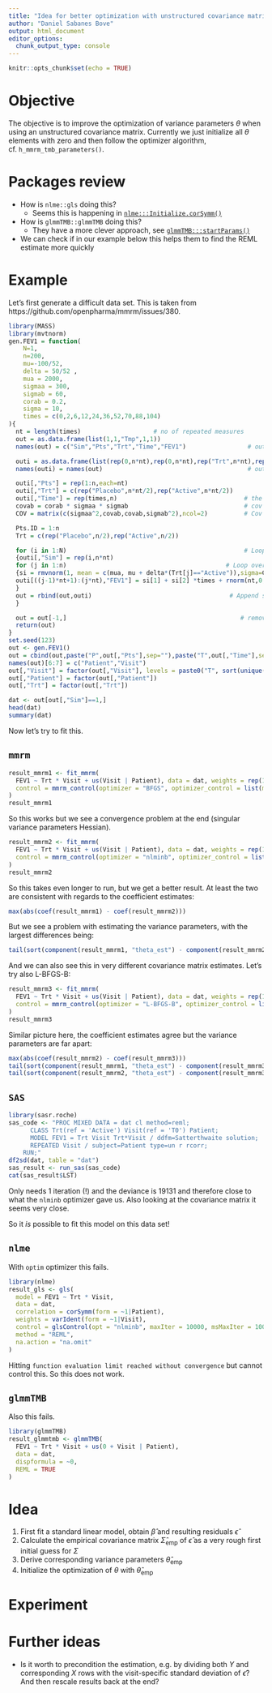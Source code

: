 ```yaml
---
title: "Idea for better optimization with unstructured covariance matrix"
author: "Daniel Sabanes Bove"
output: html_document
editor_options:
  chunk_output_type: console
---
```


```r
knitr::opts_chunk$set(echo = TRUE)
```

# Objective

The objective is to improve the optimization of variance parameters $\theta$ when using
an unstructured covariance matrix. Currently we just initialize all $\theta$ elements with
zero and then follow the optimizer algorithm, cf. `h_mmrm_tmb_parameters()`.

# Packages review

- How is `nlme::gls` doing this?
  - Seems this is happening in [`nlme:::Initialize.corSymm()`](https://github.com/cran/nlme/blob/master/R/corStruct.R#L440)
- How is `glmmTMB::glmmTMB` doing this?
  - They have a more clever approach, see [`glmmTMB:::startParams()`](https://github.com/glmmTMB/glmmTMB/blob/master/glmmTMB/R/glmmTMB.R#L37)
- We can check if in our example below this helps them to find the REML estimate more quickly
  
# Example

Let's first generate a difficult data set.
This is taken from https://github.com/openpharma/mmrm/issues/380.

```r
library(MASS)
library(mvtnorm)
gen.FEV1 = function(
    N=1,
    n=200,
    mu=-100/52,
    delta = 50/52 ,
    mua = 2000,
    sigmaa = 300,
    sigmab = 60,
    corab = 0.2,
    sigma = 10,
    times = c(0,2,6,12,24,36,52,70,88,104)
){
  nt = length(times)                    # no of repeated measures
  out = as.data.frame(list(1,1,"Tmp",1,1))
  names(out) = c("Sim","Pts","Trt","Time","FEV1")                 # out is the output

  outi = as.data.frame(list(rep(0,n*nt),rep(0,n*nt),rep("Trt",n*nt),rep(0,n*nt),rep(0,n*nt)))
  names(outi) = names(out)                                        # outi is the output for each replication

  outi[,"Pts"] = rep(1:n,each=nt)
  outi[,"Trt"] = c(rep("Placebo",n*nt/2),rep("Active",n*nt/2))
  outi[,"Time"] = rep(times,n)                                   # the time of each FEV1 measurement
  covab = corab * sigmaa * sigmab                                # cov between a and b
  COV = matrix(c(sigmaa^2,covab,covab,sigmab^2),ncol=2)          # Cov matrix for the slope and intercept

  Pts.ID = 1:n
  Trt = c(rep("Placebo",n/2),rep("Active",n/2))

  for (i in 1:N)                                                 # Loop over the N simulated studies
  {outi[,"Sim"] = rep(i,n*nt)
  for (j in 1:n)                                            # Loop over the n patients
  {si = rmvnorm(1, mean = c(mua, mu + delta*(Trt[j]=="Active")),sigma=COV)
  outi[((j-1)*nt+1):(j*nt),"FEV1"] = si[1] + si[2] *times + rnorm(nt,0,sd=sigma)
  }
  out = rbind(out,outi)                                      # Append study to the full data
  }

  out = out[-1,]                                                # remove temporary row
  return(out)
}
set.seed(123)
out <- gen.FEV1()
out = cbind(out,paste("P",out[,"Pts"],sep=""),paste("T",out[,"Time"],sep=""))
names(out)[6:7] = c("Patient","Visit")
out[,"Visit"] = factor(out[,"Visit"], levels = paste0("T", sort(unique(out[, "Time"]))))
out[,"Patient"] = factor(out[,"Patient"])
out[,"Trt"] = factor(out[,"Trt"])

dat <- out[out[,"Sim"]==1,]
head(dat)
summary(dat)
```

Now let's try to fit this.

## `mmrm`

```r
result_mmrm1 <- fit_mmrm(
  FEV1 ~ Trt * Visit + us(Visit | Patient), data = dat, weights = rep(1, nrow(dat)),
  control = mmrm_control(optimizer = "BFGS", optimizer_control = list(maxit = 50000))
)
result_mmrm1
```

So this works but we see a convergence problem at the end (singular variance parameters Hessian).

```r
result_mmrm2 <- fit_mmrm(
  FEV1 ~ Trt * Visit + us(Visit | Patient), data = dat, weights = rep(1, nrow(dat)),
  control = mmrm_control(optimizer = "nlminb", optimizer_control = list(eval.max = 1000, iter.max = 1000))
)
result_mmrm2
```

So this takes even longer to run, but we get a better result.
At least the two are consistent with regards to the coefficient estimates:

```r
max(abs(coef(result_mmrm1) - coef(result_mmrm2)))
```

But we see a problem with estimating the variance parameters, with the largest differences being:

```r
tail(sort(component(result_mmrm1, "theta_est") - component(result_mmrm2, "theta_est")))
```

And we can also see this in very different covariance matrix estimates.
Let's try also L-BFGS-B:

```r
result_mmrm3 <- fit_mmrm(
  FEV1 ~ Trt * Visit + us(Visit | Patient), data = dat, weights = rep(1, nrow(dat)),
  control = mmrm_control(optimizer = "L-BFGS-B", optimizer_control = list(maxit = 50000))
)
result_mmrm3
```

Similar picture here, the coefficient estimates agree but the variance parameters are far apart:

```r
max(abs(coef(result_mmrm2) - coef(result_mmrm3)))
tail(sort(component(result_mmrm1, "theta_est") - component(result_mmrm3, "theta_est")))
tail(sort(component(result_mmrm2, "theta_est") - component(result_mmrm3, "theta_est")))
```

## `SAS`

```r
library(sasr.roche)
sas_code <- "PROC MIXED DATA = dat cl method=reml;
      CLASS Trt(ref = 'Active') Visit(ref = 'T0') Patient;
      MODEL FEV1 = Trt Visit Trt*Visit / ddfm=Satterthwaite solution;
      REPEATED Visit / subject=Patient type=un r rcorr;
    RUN;"
df2sd(dat, table = "dat")
sas_result <- run_sas(sas_code)
cat(sas_result$LST)
```

Only needs 1 iteration (!) and the deviance is 19131 and therefore close to what the
`nlminb` optimizer gave us. Also looking at the covariance matrix it seems very close.

So it *is* possible to fit this model on this data set!

## `nlme` 

With `optim` optimizer this fails. 

```r
library(nlme)
result_gls <- gls(
  model = FEV1 ~ Trt * Visit,
  data = dat,
  correlation = corSymm(form = ~1|Patient),
  weights = varIdent(form = ~1|Visit),
  control = glsControl(opt = "nlminb", maxIter = 10000, msMaxIter = 10000, msVerbose = TRUE),
  method = "REML",
  na.action = "na.omit"
)
```

Hitting `function evaluation limit reached without convergence` but cannot control this.
So this does not work.

## `glmmTMB`

Also this fails.

```r
library(glmmTMB)
result_glmmtmb <- glmmTMB(
  FEV1 ~ Trt * Visit + us(0 + Visit | Patient),
  data = dat,
  dispformula = ~0,
  REML = TRUE
)
```

# Idea

1. First fit a standard linear model, obtain $\hat{\beta}$ and resulting residuals $\hat{\epsilon}$
1. Calculate the empirical covariance matrix $\hat{\Sigma}_{\text{emp}}$ of $\hat{\epsilon}$ as a very rough first initial guess for $\Sigma$
1. Derive corresponding variance parameters $\hat{\theta}_{\text{emp}}$
1. Initialize the optimization of $\theta$ with $\hat{\theta}_{\text{emp}}$

# Experiment

# Further ideas

- Is it worth to precondition the estimation, e.g. by dividing both $Y$ and corresponding $X$ rows with the visit-specific standard deviation of $\hat{\epsilon}$? And then rescale results back at the end? 

